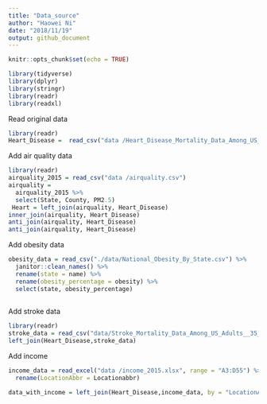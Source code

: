 ```yaml
---
title: "Data_source"
author: "Haowei Ni"
date: "2018/11/19"
output: github_document
---
```


```r
knitr::opts_chunk$set(echo = TRUE)
```

```r
library(tidyverse)
library(dplyr)
library(stringr)
library(readr)
library(readxl)
```

Read original data 

```r
library(readr)
Heart_Disease =  read_csv("data /Heart_Disease_Mortality_Data_Among_US_Adults__35___by_State_Territory_and_County.csv")

```

Add air quality data 

```r
library(readr)
airquality_2015 = read_csv("data /airquality.csv") 
airquality = 
  airquality_2015 %>% 
  select(State, County, PM2.5)
 Heart = left_join(airquality, Heart_Disease) 
inner_join(airquality, Heart_Disease)  
anti_join(airquality, Heart_Disease) 
anti_join(airquality, Heart_Disease)
```

Add obesity data

```r

obesity_data = read_csv("./data/National_Obesity_By_State.csv") %>%
  janitor::clean_names() %>%
  rename(state = name) %>%
  rename(obesity_percentage = obesity) %>%
  select(state, obesity_percentage)
  
```

Add stroke data

```r
library(readr)
stroke_data = read_csv("data/Stroke_Mortality_Data_Among_US_Adults__35___by_State_Territory_and_County.csv") 
left_join(Heart_Disease,stroke_data)

```

Add income

```r

income_data = read_excel("data /income_2015.xlsx", range = "A3:D55") %>% 
  rename(LocationAbbr = Locationabbr)

data_with_income = left_join(Heart_Disease,income_data, by = "LocationAbbr")
```

